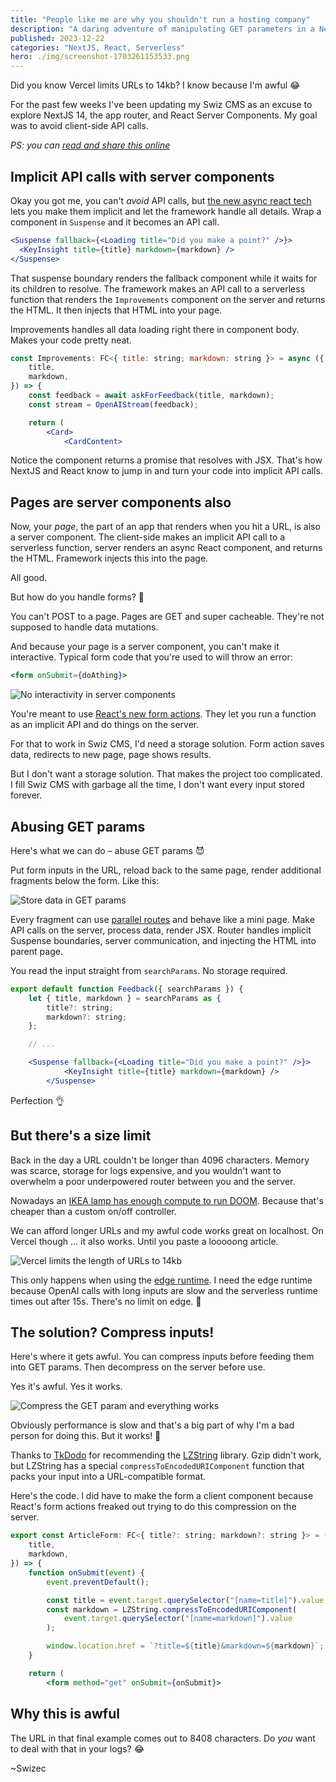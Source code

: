 ```yaml
---
title: "People like me are why you shouldn't run a hosting company"
description: "A daring adventure of manipulating GET parameters in a NextJS 14 project, pushing hosting limits and avoiding the need for data storage. Dive into the chaos of compressing inputs to keep the project delightfully storage-free."
published: 2023-12-22
categories: "NextJS, React, Serverless"
hero: ./img/screenshot-1703261153533.png
---
```


Did you know Vercel limits URLs to 14kb? I know because I'm awful 😂

For the past few weeks I've been updating my Swiz CMS as an excuse to explore NextJS 14, the app router, and React Server Components. My goal was to avoid client-side API calls.

_PS: you can [read and share this online](https://swizec.com/blog/people-like-me-are-why-you-shouldnt-run-a-hosting-company/)_

## Implicit API calls with server components

Okay you got me, you can't _avoid_ API calls, but [the new async react tech](https://swizec.com/blog/async-react-with-nextjs-13/) lets you make them implicit and let the framework handle all details. Wrap a component in `Suspense` and it becomes an API call.

```jsx
<Suspense fallback={<Loading title="Did you make a point?" />}>
  <KeyInsight title={title} markdown={markdown} />
</Suspense>
```

That suspense boundary renders the fallback component while it waits for its children to resolve. The framework makes an API call to a serverless function that renders the `Improvements` component on the server and returns the HTML. It then injects that HTML into your page.

Improvements handles all data loading right there in component body. Makes your code pretty neat.

```jsx
const Improvements: FC<{ title: string; markdown: string }> = async ({
    title,
    markdown,
}) => {
    const feedback = await askForFeedback(title, markdown);
    const stream = OpenAIStream(feedback);

    return (
        <Card>
            <CardContent>
```

Notice the component returns a promise that resolves with JSX. That's how NextJS and React know to jump in and turn your code into implicit API calls.

## Pages are server components also

Now, your _page_, the part of an app that renders when you hit a URL, is also a server component. The client-side makes an implicit API call to a serverless function, server renders an async React component, and returns the HTML. Framework injects this into the page.

All good.

But how do you handle forms? 🤔

You can't POST to a page. Pages are GET and super cacheable. They're not supposed to handle data mutations.

And because your page is a server component, you can't make it interactive. Typical form code that you're used to will throw an error:

```jsx
<form onSubmit={doAthing}>
```

![No interactivity in server components](./img/No-interactivity-in-server-components-155h94.png)

You're meant to use [React's new form actions](https://react.dev/reference/react-dom/hooks/useFormState). They let you run a function as an implicit API and do things on the server.

For that to work in Swiz CMS, I'd need a storage solution. Form action saves data, redirects to new page, page shows results.

But I don't want a storage solution. That makes the project too complicated. I fill Swiz CMS with garbage all the time, I don't want every input stored forever.

## Abusing GET params

Here's what we can do – abuse GET params 😈

Put form inputs in the URL, reload back to the same page, render additional fragments below the form. Like this:

![Store data in GET params](./img/Store-data-in-GET-params-djf311.png)

Every fragment can use [parallel routes](https://nextjs.org/docs/app/building-your-application/routing/parallel-routes) and behave like a mini page. Make API calls on the server, process data, render JSX. Router handles implicit Suspense boundaries, server communication, and injecting the HTML into parent page.

You read the input straight from `searchParams`. No storage required.

```jsx
export default function Feedback({ searchParams }) {
    let { title, markdown } = searchParams as {
        title?: string;
        markdown?: string;
    };

    // ...

    <Suspense fallback={<Loading title="Did you make a point?" />}>
		    <KeyInsight title={title} markdown={markdown} />
		</Suspense>
```

Perfection 👌

## But there's a size limit

Back in the day a URL couldn't be longer than 4096 characters. Memory was scarce, storage for logs expensive, and you wouldn't want to overwhelm a poor underpowered router between you and the server.

Nowadays an [IKEA lamp has enough compute to run DOOM](https://www.pcmag.com/news/you-can-run-doom-on-a-chip-from-a-15-ikea-smart-lamp). Because that's cheaper than a custom on/off controller.

We can afford longer URLs and my awful code works great on localhost. On Vercel though ... it also works. Until you paste a looooong article.

![Vercel limits the length of URLs to 14kb](./img/Vercel-limits-the-length-of-URLs-to-14kb-75998i.png)

This only happens when using the [edge runtime](https://vercel.com/docs/functions/edge-functions/edge-runtime). I need the edge runtime because OpenAI calls with long inputs are slow and the serverless runtime times out after 15s. There's no limit on edge. 🤷

## The solution? Compress inputs!

Here's where it gets awful. You can compress inputs before feeding them into GET params. Then decompress on the server before use.

Yes it's awful. Yes it works.

![Compress the GET param and everything works](./img/Compress-the-GET-param-and-everything-works-fe3fdh.gif)

Obviously performance is slow and that's a big part of why I'm a bad person for doing this. But it works! 🥳

Thanks to [TkDodo](https://twitter.com/tkdodo) for recommending the [LZString](https://pieroxy.net/blog/pages/lz-string/guide.html) library. Gzip didn't work, but LZString has a special `compressToEncodedURIComponent` function that packs your input into a URL-compatible format.

Here's the code. I did have to make the form a client component because React's form actions freaked out trying to do this compression on the server.

```jsx
export const ArticleForm: FC<{ title?: string; markdown?: string }> = ({
    title,
    markdown,
}) => {
    function onSubmit(event) {
        event.preventDefault();

        const title = event.target.querySelector("[name=title]").value;
        const markdown = LZString.compressToEncodedURIComponent(
            event.target.querySelector("[name=markdown]").value
        );

        window.location.href = `?title=${title}&markdown=${markdown}`;
    }

    return (
        <form method="get" onSubmit={onSubmit}>
```

## Why this is awful

The URL in that final example comes out to 8408 characters. Do _you_ want to deal with that in your logs? 😂

\~Swizec
